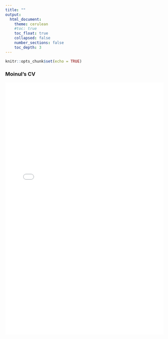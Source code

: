 ```yaml
---
title: ""
output:
  html_document:
    theme: cerulean
    #toc: true
    toc_float: true
    collapsed: false
    number_sections: false
    toc_depth: 3
---
```


```r
knitr::opts_chunk$set(echo = TRUE)
```

### Moinul's CV 

<embed src="cv_moinul.pdf" width="100%" height="800px" type="application/pdf">






